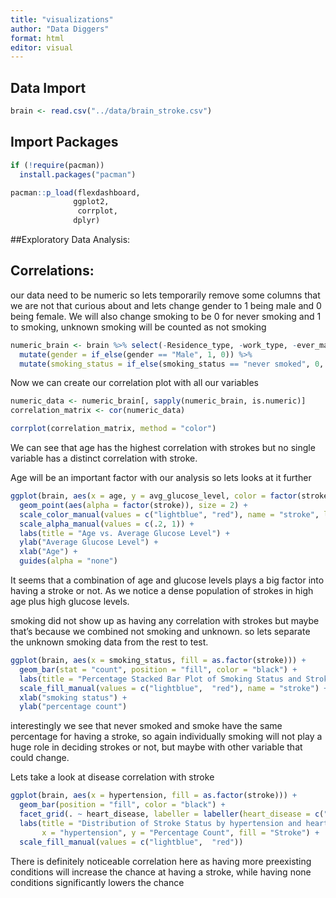 ```yaml
---
title: "visualizations"
author: "Data Diggers"
format: html
editor: visual
---
```


## Data Import

```r
brain <- read.csv("../data/brain_stroke.csv")
```

## Import Packages

```r
if (!require(pacman))
  install.packages("pacman")

pacman::p_load(flexdashboard,
              ggplot2,
               corrplot,
              dplyr)
```

##Exploratory Data Analysis:

## Correlations:

our data need to be numeric so lets temporarily remove some columns that we are not that curious about and lets change gender to 1 being male and 0 being female. We will also change smoking to be 0 for never smoking and 1 to smoking, unknown smoking will be counted as not smoking

```r
numeric_brain <- brain %>% select(-Residence_type, -work_type, -ever_married) %>%
  mutate(gender = if_else(gender == "Male", 1, 0)) %>%
  mutate(smoking_status = if_else(smoking_status == "never smoked", 0, 1))

```

Now we can create our correlation plot with all our variables

```r


numeric_data <- numeric_brain[, sapply(numeric_brain, is.numeric)]
correlation_matrix <- cor(numeric_data)

corrplot(correlation_matrix, method = "color")

```

We can see that age has the highest correlation with strokes but no single variable has a distinct correlation with stroke.

Age will be an important factor with our analysis so lets looks at it further

```r
ggplot(brain, aes(x = age, y = avg_glucose_level, color = factor(stroke))) +
  geom_point(aes(alpha = factor(stroke)), size = 2) +
  scale_color_manual(values = c("lightblue", "red"), name = "stroke", labels = c("no", "yes")) +
  scale_alpha_manual(values = c(.2, 1)) +
  labs(title = "Age vs. Average Glucose Level") +
  ylab("Average Glucose Level") +
  xlab("Age") +
  guides(alpha = "none")
```

It seems that a combination of age and glucose levels plays a big factor into having a stroke or not. As we notice a dense population of strokes in high age plus high glucose levels.

smoking did not show up as having any correlation with strokes but maybe that's because we combined not smoking and unknown. so lets separate the unknown smoking data from the rest to test.

```r
ggplot(brain, aes(x = smoking_status, fill = as.factor(stroke))) +
  geom_bar(stat = "count", position = "fill", color = "black") +
  labs(title = "Percentage Stacked Bar Plot of Smoking Status and Stroke") +
  scale_fill_manual(values = c("lightblue",  "red"), name = "stroke") +
  xlab("smoking status") +
  ylab("percentage count")
```

interestingly we see that never smoked and smoke have the same percentage for having a stroke, so again individually smoking will not play a huge role in deciding strokes or not, but maybe with other variable that could change.

Lets take a look at disease correlation with stroke

```r
ggplot(brain, aes(x = hypertension, fill = as.factor(stroke))) +
  geom_bar(position = "fill", color = "black") +
  facet_grid(. ~ heart_disease, labeller = labeller(heart_disease = c("0" = "Without Heart Disease", "1" = "With Heart Disease"))) +
  labs(title = "Distribution of Stroke Status by hypertension and heart disease",
       x = "hypertension", y = "Percentage Count", fill = "Stroke") +
  scale_fill_manual(values = c("lightblue",  "red"))

```

There is definitely noticeable correlation here as having more preexisting conditions will increase the chance at having a stroke, while having none conditions significantly lowers the chance
